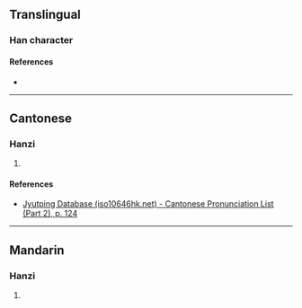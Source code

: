 {{character info/new}}
==Translingual==

===Han character===
{{Han char|rn=74|rad=月|as=05|sn=9|four=|canj=BPT|ids=⿰月世}}

====References====
* {{Han ref|kx=0505.111|hdz=32056.061|uh=6711|ud=26385}}

----

==Cantonese==

===Hanzi===
{{yue-hanzi|jyut=[[sai3]]|y=sai3}}

# {{rfdef|yue|sort=月05}}

====References====
* [http://www.iso10646hk.net/jp/document/download.jsp Jyutping Database (iso10646hk.net) - Cantonese Pronunciation List (Part 2), p. 124]

----

==Mandarin==

===Hanzi===
{{cmn-hanzi|pin=[[tì]] ([[ti4]])|wg=t'i<sup>4</sup>}}

# {{rfdef|cmn|sort=月05}}